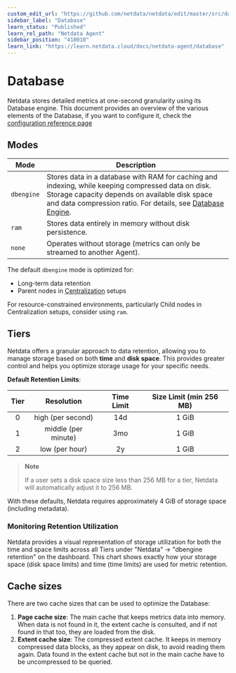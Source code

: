 ```yaml
---
custom_edit_url: "https://github.com/netdata/netdata/edit/master/src/database/README.md"
sidebar_label: "Database"
learn_status: "Published"
learn_rel_path: "Netdata Agent"
sidebar_position: "410010"
learn_link: "https://learn.netdata.cloud/docs/netdata-agent/database"
---
```


# Database

Netdata stores detailed metrics at one-second granularity using its Database engine. This document provides an overview of the various elements of the Database, if you want to configure it, check the [configuration reference page](/docs/netdata-agent/configuration/database)

## Modes

| Mode       | Description                                                                                                                                                                                                                                           |
|------------|-------------------------------------------------------------------------------------------------------------------------------------------------------------------------------------------------------------------------------------------------------|
| `dbengine` | Stores data in a database with RAM for caching and indexing, while keeping compressed data on disk. Storage capacity depends on available disk space and data compression ratio.  For details, see [Database Engine](/docs/developer-and-contributor-corner/database-engine). |
| `ram`      | Stores data entirely in memory without disk persistence.                                                                                                                                                                                              |
| `none`     | Operates without storage (metrics can only be streamed to another Agent).                                                                                                                                                                             |

The default `dbengine` mode is optimized for:

- Long-term data retention
- Parent nodes in [Centralization](/docs/observability-centralization-points) setups

For resource-constrained environments, particularly Child nodes in Centralization setups, consider using `ram`.

## Tiers

Netdata offers a granular approach to data retention, allowing you to manage storage based on both **time** and **disk space**. This provides greater control and helps you optimize storage usage for your specific needs.

**Default Retention Limits**:

| Tier |     Resolution      | Time Limit | Size Limit (min 256 MB) |
|:----:|:-------------------:|:----------:|:-----------------------:|
|  0   |  high (per second)  |    14d     |          1 GiB          |
|  1   | middle (per minute) |    3mo     |          1 GiB          |
|  2   |   low (per hour)    |     2y     |          1 GiB          |

> **Note**
>
> If a user sets a disk space size less than 256 MB for a tier, Netdata will automatically adjust it to 256 MB.

With these defaults, Netdata requires approximately 4 GiB of storage space (including metadata).

### Monitoring Retention Utilization

Netdata provides a visual representation of storage utilization for both the time and space limits across all Tiers under "Netdata" -> "dbengine retention" on the dashboard. This chart shows exactly how your storage space (disk space limits) and time (time limits) are used for metric retention.

## Cache sizes

There are two cache sizes that can be used to optimize the Database:

1. **Page cache size**: The main cache that keeps metrics data into memory. When data is not found in it, the extent cache is consulted, and if not found in that too, they are loaded from the disk.
2. **Extent cache size**: The compressed extent cache. It keeps in memory compressed data blocks, as they appear on disk, to avoid reading them again. Data found in the extent cache but not in the main cache have to be uncompressed to be queried.
